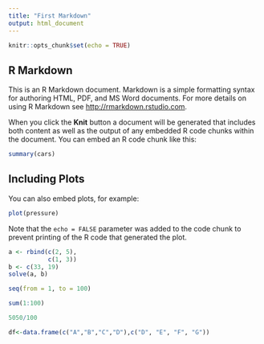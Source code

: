 ```yaml
---
title: "First Markdown"
output: html_document
---
```


```r
knitr::opts_chunk$set(echo = TRUE)
```

## R Markdown

This is an R Markdown document. Markdown is a simple formatting syntax for authoring HTML, PDF, and MS Word documents. For more details on using R Markdown see <http://rmarkdown.rstudio.com>.

When you click the **Knit** button a document will be generated that includes both content as well as the output of any embedded R code chunks within the document. You can embed an R code chunk like this:

```r
summary(cars)
```

## Including Plots

You can also embed plots, for example:

```r
plot(pressure)
```

Note that the `echo = FALSE` parameter was added to the code chunk to prevent printing of the R code that generated the plot.
```r
a <- rbind(c(2, 5),
           c(1, 3))
b <- c(33, 19)
solve(a, b)
```
```r
seq(from = 1, to = 100)
```
```r
sum(1:100)
```
```r
5050/100
```

```r
df<-data.frame(c("A","B","C","D"),c("D", "E", "F", "G"))
```
